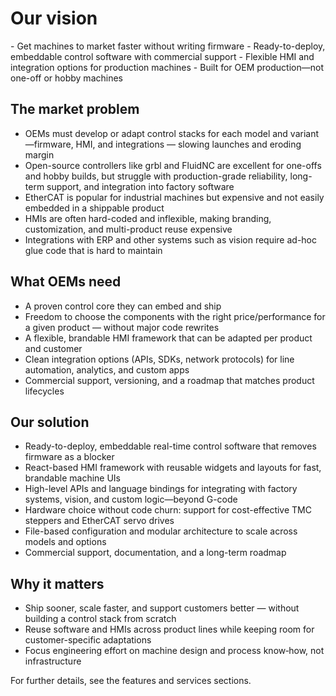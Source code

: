 
# Our vision

<Tldr>
  - Get machines to market faster without writing firmware
  - Ready-to-deploy, embeddable control software with commercial support
  - Flexible HMI and integration options for production machines
  - Built for OEM production—not one-off or hobby machines
</Tldr>

## The market problem

- OEMs must develop or adapt control stacks for each model and variant—firmware, HMI, and integrations — slowing launches and eroding margin
- Open-source controllers like grbl and FluidNC are excellent for one-offs and hobby builds, but struggle with production-grade reliability, long-term support, and integration into factory software
- EtherCAT is popular for industrial machines but expensive and not easily embedded in a shippable product
- HMIs are often hard-coded and inflexible, making branding, customization, and multi-product reuse expensive
- Integrations with ERP and other systems such as vision require ad-hoc glue code that is hard to maintain

## What OEMs need

- A proven control core they can embed and ship
- Freedom to choose the components with the right price/performance for a given product — without major code rewrites
- A flexible, brandable HMI framework that can be adapted per product and customer
- Clean integration options (APIs, SDKs, network protocols) for line automation, analytics, and custom apps
- Commercial support, versioning, and a roadmap that matches product lifecycles

## Our solution

- Ready-to-deploy, embeddable real-time control software that removes firmware as a blocker
- React-based HMI framework with reusable widgets and layouts for fast, brandable machine UIs
- High-level APIs and language bindings for integrating with factory systems, vision, and custom logic—beyond G-code
- Hardware choice without code churn: support for cost-effective TMC steppers and EtherCAT servo drives
- File-based configuration and modular architecture to scale across models and options
- Commercial support, documentation, and a long-term roadmap

## Why it matters

- Ship sooner, scale faster, and support customers better — without building a control stack from scratch
- Reuse software and HMIs across product lines while keeping room for customer-specific adaptations
- Focus engineering effort on machine design and process know‑how, not infrastructure

For further details, see the <Link to="/features">features</Link> and <Link to="/services">services</Link> sections.
